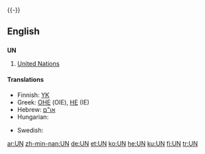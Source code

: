 {{see|un|un-|-un-|ün|ún}}
{{wikipedia | un (disambiguation)}}
{{-}}
==English==
==={{initialism}}===
'''UN'''
# [[United Nations]]

====Translations====
{{trans-top|United Nations}}
* Finnish: [[YK]]
* Greek: [[ΟΗΕ]] (OIE), [[ΗE]] (IE)
* Hebrew: [[:he:או"ם|או"ם]]
* Hungarian: {{t|hu|ENSZ}}
{{trans-mid}}
* Swedish: {{t-|sv|FN}}
{{trans-bottom}}

[[ar:UN]]
[[zh-min-nan:UN]]
[[de:UN]]
[[et:UN]]
[[ko:UN]]
[[he:UN]]
[[ku:UN]]
[[fi:UN]]
[[tr:UN]]